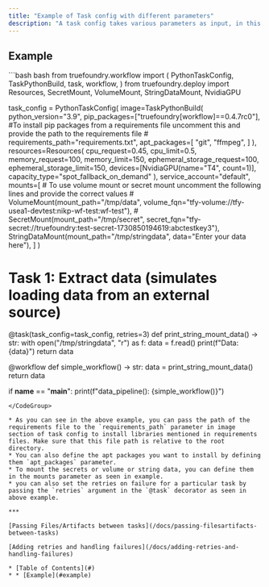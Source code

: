 ```yaml
---
title: "Example of Task config with different parameters"
description: "A task config takes various parameters as input, in this example, we will see how to use or input all these parameters in detail."
---
```


## Example

<CodeGroup>
  ```bash bash
  from truefoundry.workflow import (
      PythonTaskConfig,
      TaskPythonBuild,
      task,
      workflow,
  )
  from truefoundry.deploy import Resources, SecretMount, VolumeMount, StringDataMount, NvidiaGPU

  task_config = PythonTaskConfig(
      image=TaskPythonBuild(
          python_version="3.9",
          pip_packages=["truefoundry[workflow]==0.4.7rc0"],
          #To install pip packages from a requirements file uncomment this and provide the path to the requirements file
          # requirements_path="requirements.txt", 
          apt_packages=[
              "git",
              "ffmpeg",
          ]
      ),
      resources=Resources(
          cpu_request=0.45,
          cpu_limit=0.5,
          memory_request=100,
          memory_limit=150,
          ephemeral_storage_request=100,
          ephemeral_storage_limit=150,
          devices=[NvidiaGPU(name="T4", count=1)],
          capacity_type="spot_fallback_on_demand"
      ),
      service_account="default",
      mounts=[
          # To use volume mount or secret mount uncomment the following lines and provide the correct values
          # VolumeMount(mount_path="/tmp/data", volume_fqn="tfy-volume://tfy-usea1-devtest:nikp-wf-test:wf-test"),
          # SecretMount(mount_path="/tmp/secret", secret_fqn="tfy-secret://truefoundry:test-secret-1730850194619:abctestkey3"),
          StringDataMount(mount_path="/tmp/stringdata", data="Enter your data here"),
      ]
  )

  # Task 1: Extract data (simulates loading data from an external source)
  @task(task_config=task_config, retries=3)
  def print_string_mount_data() -> str:
      with open("/tmp/stringdata", "r") as f:
          data = f.read()
          print(f"Data: {data}")
      return data

  @workflow
  def simple_workflow() -> str:
      data = print_string_mount_data()
      return data

  if __name__ == "__main__":
      print(f"data_pipeline(): {simple_workflow()}")
  ```
</CodeGroup>

* As you can see in the above example, you can pass the path of the requirements file to the `requirements_path` parameter in image section of task config to install libraries mentioned in requirements files. Make sure that this file path is relative to the root directory.
* You can also define the apt packages you want to install by defining them `apt_packages` parameter.
* To mount the secrets or volume or string data, you can define them in the mounts parameter as seen in example.
* you can also set the retries on failure for a particular task by passing the `retries` argument in the `@task` decorator as seen in above example.

***

[Passing Files/Artifacts between tasks](/docs/passing-filesartifacts-between-tasks)

[Adding retries and handling failures](/docs/adding-retries-and-handling-failures)

* [Table of Contents](#)
* * [Example](#example)
